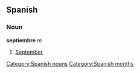 == Spanish == 
=== Noun === 
'''septiembre''' ''m'' 
# [[September]] 
[[Category:Spanish nouns]]
[[Category:Spanish months]]